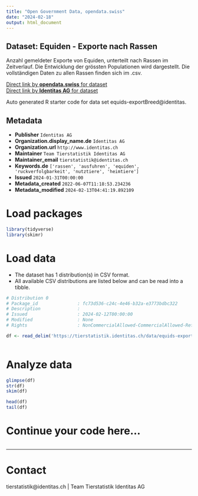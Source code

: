 ```yaml
---
title: "Open Government Data, opendata.swiss"
date: "2024-02-18"
output: html_document
---
```


## Dataset: Equiden - Exporte nach Rassen

Anzahl gemeldeter Exporte von Equiden, unterteilt nach Rassen im Zeitverlauf. Die Entwicklung der grössten Populationen wird dargestellt. Die vollständigen Daten zu allen Rassen finden sich im .csv.

[Direct link by **opendata.swiss** for dataset](https://opendata.swiss/de/dataset/equiden-exporte-nach-rassen)<br>
[Direct link by **Identitas AG** for dataset](https://tierstatistik.identitas.ch/)

Auto generated R starter code for data set equids-exportBreed@identitas.

## Metadata

- **Publisher** `Identitas AG`
- **Organization.display_name.de** `Identitas AG`
- **Organization.url** `http://www.identitas.ch`
- **Maintainer** `Team Tierstatistik Identitas AG`
- **Maintainer_email** `tierstatistik@identitas.ch`
- **Keywords.de** `['rassen', 'ausfuhren', 'equiden', 'ruckverfolgbarkeit', 'nutztiere', 'heimtiere']`
- **Issued** `2024-01-31T00:00:00`
- **Metadata_created** `2022-06-07T11:18:53.234236`
- **Metadata_modified** `2024-02-13T04:41:19.892109`


# Load packages

```r

library(tidyverse)
library(skimr)

```

# Load data

-   The dataset has 1 distribution(s) in CSV format.
-   All available CSV distributions are listed below and can be read into a tibble.

```r

# Distribution 0
# Package_id               : fc73d536-c24c-4e46-b32a-e3773bdbc322
# Description              : 
# Issued                   : 2024-02-12T00:00:00
# Modified                 : None
# Rights                   : NonCommercialAllowed-CommercialAllowed-ReferenceRequired

df <- read_delim('https://tierstatistik.identitas.ch/data/equids-exportBreed.csv')



```

# Analyze data

```r

glimpse(df)
str(df)
skim(df)

head(df)
tail(df)

```

# Continue your code here...

```r

```

------------------------------------------------------------------------

# Contact

tierstatistik@identitas.ch | Team Tierstatistik Identitas AG
